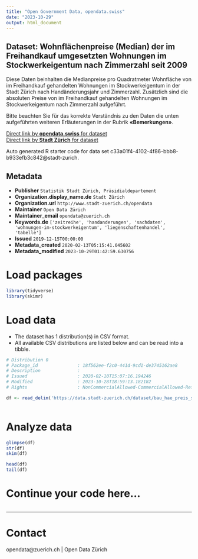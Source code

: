 ```yaml
---
title: "Open Government Data, opendata.swiss"
date: "2023-10-29"
output: html_document
---
```


## Dataset: Wohnflächenpreise (Median) der im Freihandkauf umgesetzten Wohnungen im Stockwerkeigentum nach Zimmerzahl seit 2009


Diese Daten beinhalten die Medianpreise pro Quadratmeter Wohnfläche von im Freihandkauf gehandelten Wohnungen im Stockwerkeigentum in der Stadt Zürich nach Handänderungsjahr und Zimmerzahl. Zusätzlich sind die absoluten Preise von im Freihandkauf gehandelten Wohnungen im Stockwerkeigentum nach Zimmerzahl aufgeführt.

Bitte beachten Sie für das korrekte Verständnis zu den Daten die unten aufgeführten weiteren Erläuterungen in der Rubrik **«Bemerkungen»**.



[Direct link by **opendata.swiss** for dataset](https://opendata.swiss/de/dataset/wohnflachenpreise-median-der-im-freihandkauf-umgesetzten-wohnungen-im-stockwerkeigentum-na-20092)<br>
[Direct link by **Stadt Zürich** for dataset](https://data.stadt-zuerich.ch/dataset/bau_hae_preis_stwe_whg_zizahl_seit2009_od5152)

Auto generated R starter code for data set c33a01f4-4102-4f86-bbb8-b933efb3c842@stadt-zurich.

## Metadata

- **Publisher** `Statistik Stadt Zürich, Präsidialdepartement`
- **Organization.display_name.de** `Stadt Zürich`
- **Organization.url** `http://www.stadt-zuerich.ch/opendata`
- **Maintainer** `Open Data Zürich`
- **Maintainer_email** `opendata@zuerich.ch`
- **Keywords.de** `['zeitreihe', 'handanderungen', 'sachdaten', 'wohnungen-im-stockwerkeigentum', 'liegenschaftenhandel', 'tabelle']`
- **Issued** `2019-12-15T00:00:00`
- **Metadata_created** `2020-02-13T05:15:41.045602`
- **Metadata_modified** `2023-10-29T01:42:59.630756`


# Load packages

```r

library(tidyverse)
library(skimr)

```

# Load data

-   The dataset has 1 distribution(s) in CSV format.
-   All available CSV distributions are listed below and can be read into a tibble.

```r

# Distribution 0
# Package_id               : 18f562ee-f2c0-441d-9cd1-de3745162ae8
# Description              : 
# Issued                   : 2020-02-10T15:07:16.194246
# Modified                 : 2023-10-28T18:59:13.182182
# Rights                   : NonCommercialAllowed-CommercialAllowed-ReferenceNotRequired

df <- read_delim('https://data.stadt-zuerich.ch/dataset/bau_hae_preis_stwe_whg_zizahl_seit2009_od5152/download/BAU515OD5152.csv')



```

# Analyze data

```r

glimpse(df)
str(df)
skim(df)

head(df)
tail(df)

```

# Continue your code here...

```r

```

------------------------------------------------------------------------

# Contact

opendata@zuerich.ch | Open Data Zürich

